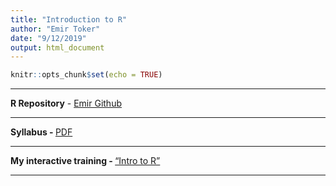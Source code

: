```yaml
---
title: "Introduction to R"
author: "Emir Toker"
date: "9/12/2019"
output: html_document
---
```


```r
knitr::opts_chunk$set(echo = TRUE)
```
***

**R Repository** -  [Emir Github](https://github.com/emirtoker/Software_Tools_R_Github)

***

**Syllabus - ** [PDF](https://github.com/emirtoker/Software_Tools_R_Github/blob/master/Software_Tools_for_Earth_and_Environmental_Science_Syllabus.pdf)

***

**My interactive training - ** ["Intro to R"](https://emir-toker.shinyapps.io/R_Interactive_Training_and_Quiz/)

***